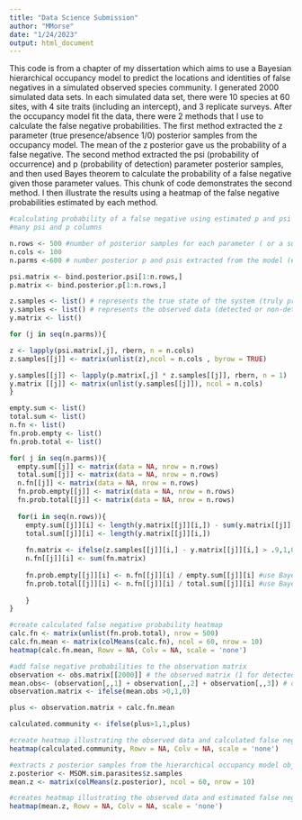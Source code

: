 ---
title: "Data Science Submission"
author: "MMorse"
date: "1/24/2023"
output: html_document
---

This code is from a chapter of my dissertation which aims to use a Bayesian hierarchical occupancy model to predict the locations and identities of false negatives in a simulated observed species community. I generated 2000 simulated data sets. In each simulated data set, there were 10 species at 60 sites, with 4 site traits (including an intercept), and 3 replicate surveys. After the occupancy model fit the data, there were 2 methods that I use to calculate the false negative probabilities. The first method extracted the z parameter (true presence/absence 1/0) posterior samples from the occupancy model. The mean of the z posterior gave us the probability of a false negative. The second method extracted the psi (probability of occurrence) and p (probability of detection) parameter posterior samples, and then used Bayes theorem to calculate the probability of a false negative given those parameter values. This chunk of code demonstrates the second method. I then illustrate the results using a heatmap of the false negative probabilities estimated by each method.


```{r}
#calculating probability of a false negative using estimated p and psi for many p and psis (aka occupancy model posterior)
#many psi and p columns

n.rows <- 500 #number of posterior samples for each parameter ( or a subset of them)
n.cols <- 100 
n.parms <-600 # number posterior p and psis extracted from the model (#species * #sites)

psi.matrix <- bind.posterior.psi[1:n.rows,]
p.matrix <- bind.posterior.p[1:n.rows,] 

z.samples <- list() # represents the true state of the system (truly present or absent 1/0)
y.samples <- list() # represents the observed data (detected or non-detected 1/0)
y.matrix <- list() 

for (j in seq(n.parms)){

z <- lapply(psi.matrix[,j], rbern, n = n.cols)
z.samples[[j]] <- matrix(unlist(z),ncol = n.cols , byrow = TRUE)

y.samples[[j]] <- lapply(p.matrix[,j] * z.samples[[j]], rbern, n = 1)
y.matrix [[j]] <- matrix(unlist(y.samples[[j]]), ncol = n.cols)
}

empty.sum <- list()
total.sum <- list()
n.fn <- list()
fn.prob.empty <- list()
fn.prob.total <- list()

for( j in seq(n.parms)){
  empty.sum[[j]] <- matrix(data = NA, nrow = n.rows)
  total.sum[[j]] <- matrix(data = NA, nrow = n.rows)
  n.fn[[j]] <- matrix(data = NA, nrow = n.rows)
  fn.prob.empty[[j]] <- matrix(data = NA, nrow = n.rows)
  fn.prob.total[[j]] <- matrix(data = NA, nrow = n.rows)
  
  for(i in seq(n.rows)){
    empty.sum[[j]][i] <- length(y.matrix[[j]][i,]) - sum(y.matrix[[j]][i,])
    total.sum[[j]][i] <- length(y.matrix[[j]][i,])
    
    fn.matrix <- ifelse(z.samples[[j]][i,] - y.matrix[[j]][i,] > .9,1,0)
    n.fn[[j]][i] <- sum(fn.matrix)
    
    fn.prob.empty[[j]][i] <- n.fn[[j]][i] / empty.sum[[j]][i] #use Bayes theorem to calculate the probability of a false negative of an undetected species
    fn.prob.total[[j]][i] <- n.fn[[j]][i] / total.sum[[j]][i] #use Bayes theorem to calculate the probability of a false negative of a species
    
    }
}

#create calculated false negative probability heatmap
calc.fn <- matrix(unlist(fn.prob.total), nrow = 500)
calc.fn.mean <- matrix(colMeans(calc.fn), ncol = 60, nrow = 10)
heatmap(calc.fn.mean, Rowv = NA, Colv = NA, scale = 'none')

#add false negative probabilities to the observation matrix
observation <- obs.matrix[[2000]] # the observed matrix (1 for detected/0 for nondetected) for the 2000th simulated dataset
mean.obs<- (observation[,,1] + observation[,,2] + observation[,,3]) # observation is an array with dimensions 60 x 10 x 3 so this takes that average observation for all replicates
observation.matrix <- ifelse(mean.obs >0,1,0)

plus <- observation.matrix + calc.fn.mean

calculated.community <- ifelse(plus>1,1,plus)

#create heatmap illustrating the observed data and calculated false negative probabilities from Bayes theorem and occupancy model estimated psi and p
heatmap(calculated.community, Rowv = NA, Colv = NA, scale = 'none')

#extracts z posterior samples from the hierarchical occupancy model object
z.posterior <- MSOM.sim.parasites$z.samples   
mean.z <- matrix(colMeans(z.posterior), ncol = 60, nrow = 10) 

#creates heatmap illustrating the observed data and estimated false negative probabilities from the occupancy model
heatmap(mean.z, Rowv = NA, Colv = NA, scale = 'none')
```
